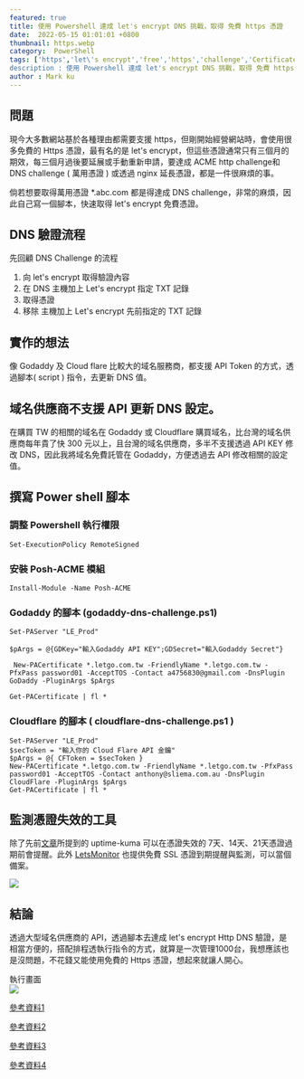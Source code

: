 ```yaml
---
featured: true
title: 使用 Powershell 達成 let's encrypt DNS 挑戰，取得 免費 https 憑證
date:  2022-05-15 01:01:01 +0800
thumbnail: https.webp
category:  PowerShell
tags: ['https','let\'s encrypt','free','https','challenge','Certificate','Authority','CA','godaddy','cloudflare','powershell']
description : 使用 Powershell 達成 let's encrypt DNS 挑戰，取得 免費 https 憑證
author : Mark ku
---
```


## 問題
現今大多數網站基於各種理由都需要支援 https，但剛開始經營網站時，會使用很多免費的 Https 憑證，最有名的是 let's encrypt，但這些憑證通常只有三個月的期效，每三個月過後要延展或手動重新申請，要達成 ACME http challenge和 DNS challenge ( 萬用憑證 ) 或透過 nginx 延長憑證，都是一件很麻煩的事。

倘若想要取得萬用憑證 *.abc.com 都是得達成 DNS challenge，非常的麻煩，因此自己寫一個腳本，快速取得  let's encrypt 免費憑證。

## DNS 驗證流程
先回顧 DNS Challenge 的流程
1. 向 let's encrypt 取得驗證內容
2. 在 DNS 主機加上 Let's encrypt 指定 TXT 記錄
3. 取得憑證
4. 移除 主機加上 Let's encrypt 先前指定的 TXT 記錄

## 實作的想法
像 Godaddy 及 Cloud flare 比較大的域名服務商，都支援 API Token 的方式，透過腳本( script ) 指令，去更新 DNS 值。

## 域名供應商不支援 API 更新 DNS 設定。
在購買 TW 的相關的域名在 Godaddy 或 Cloudflare 購買域名，比台灣的域名供應商每年貴了快 300 元以上，且台灣的域名供應商，多半不支援透過 API KEY 修改 DNS，因此我將域名免費託管在 Godaddy，方便透過去 API 修改相關的設定值。

##  撰寫 Power shell 腳本

### 調整 Powershell 執行權限
```
Set-ExecutionPolicy RemoteSigned
```
### 安裝 Posh-ACME 模組
```
Install-Module -Name Posh-ACME
```
### Godaddy 的腳本 (godaddy-dns-challenge.ps1)
```
Set-PAServer "LE_Prod"

$pArgs = @{GDKey="輸入Godaddy API KEY";GDSecret="輸入Godaddy Secret"}         

 New-PACertificate *.letgo.com.tw -FriendlyName *.letgo.com.tw -PfxPass password01 -AcceptTOS -Contact a4756830@gmail.com -DnsPlugin GoDaddy -PluginArgs $pArgs
 
Get-PACertificate | fl *
```
### Cloudflare 的腳本 ( cloudflare-dns-challenge.ps1 )

```
Set-PAServer "LE_Prod"
$secToken = "輸入你的 Cloud Flare API 金鑰"
$pArgs = @{ CFToken = $secToken }
New-PACertificate *.letgo.com.tw -FriendlyName *.letgo.com.tw -PfxPass password01 -AcceptTOS -Contact anthony@sliema.com.au -DnsPlugin CloudFlare -PluginArgs $pArgs
Get-PACertificate | fl *
```

## 監測憑證失效的工具
除了先前[文章](https://blog.markkulab.net/2021/12/11/application-monitor-uptime-kuma/)所提到的 uptime-kuma 可以在憑證失效的 7天、14天、21天憑證過期前會提醒。此外 [LetsMonitor](https://letsmonitor.org/monitors) 也提供免費 SSL 憑證到期提醒與監測，可以當個備案。

![](https://i.imgur.com/HIv97Rq.png)

## 結論
透過大型域名供應商的 API，透過腳本去達成 let's encrypt Http DNS 驗證，是相當方便的，搭配排程透執行指令的方式，就算是一次管理1000台，我想應該也是沒問題，不花錢又能使用免費的 Https 憑證，想起來就讓人開心。  

執行畫面  
![](https://i.imgur.com/F1ptFJj.png)

[參考資料1](https://medium.com/@mark86092/%E9%80%8F%E9%81%8E-docker-%E7%B0%A1%E5%8C%96-letsencrypt-%E6%86%91%E8%AD%89%E7%9A%84%E5%8F%96%E5%BE%97-de14ab08fdeb
)

[參考資料2](
https://blog.onevinn.com/using-powershell-to-get-wildcard-certificate-from-lets-encrypt
)

[參考資料3](
https://israynotarray.com/other/20200510/1067127387/
)

[參考資料4](
https://anthonyspiteri.net/powershell-api-lets-encrypt-cloudflare/
)